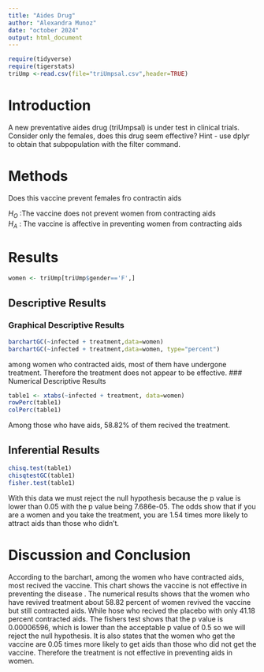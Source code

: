 ```yaml
---
title: "Aides Drug"
author: "Alexandra Munoz"
date: "october 2024"
output: html_document
---
```


```r
require(tidyverse)
require(tigerstats)
triUmp <-read.csv(file="triUmpsal.csv",header=TRUE)
```

# Introduction

<!--In this section you explain what you are trying to show.  Where did the data come from?  What is the research or other question you are trying to answer?.  If you skimp in this section expect to be marked down in your grade. Paint a picture of the project a couple of paragraphs is expected!-->

A new  preventative aides drug (triUmpsal) is under test in clinical trials. Consider only the females, does this drug seem effective?  Hint - use dplyr to obtain that subpopulation with the filter command.

# Methods

Does this vaccine prevent females fro contractin aids 

$H_O$ :The vaccine does not prevent women from contracting aids   
$H_A$ : The vaccine is affective in preventing women from contracting aids 

<!--Decide on your methods:  use "variable analysis" or other appropriate descriptors.  Make sure to choose at least one graphical method and at least one numerical method. Discuss what data manipulations may be needed for example subsetting or other binning procedures and what sort of graphical displays and inferential tools will be used!-->

# Results

<!--Divide this section into two sub-sections:  One for your descriptive  results and one for your inferential results.!-->

```r
women <- triUmp[triUmp$gender=='F',]

```


## Descriptive Results

### Graphical Descriptive Results


<!--Graphical results here.  Make sure to show your code.  Provide appropriate labels for axes, giving units if possible, and provide a good title for the graph, too.  Use the graphical results to describe the patterns if any that exist in the data as focused toward the research question. Bottom line is to explain the features of the graph that are relevant to conforming or departing to what is expected by your null hypothesis !-->

```r
barchartGC(~infected + treatment,data=women)
barchartGC(~infected + treatment,data=women, type="percent")

```

among women who contracted aids, most of them have undergone treatment. Therefore the treatment does not appear to be effective. 
### Numerical Descriptive Results

<!--Numerical results go here. Use the numerical results to describe the patterns if any that exist in the data as focused toward the research question!-->


```r
table1 <- xtabs(~infected + treatment, data=women)
rowPerc(table1)
colPerc(table1)
```

Among those who have aids, 58.82% of them recived the treatment. 

## Inferential Results

<!--State hypothesis clearly.  Make sure your discussion of the inferential test covers all the aspects that the test output produces, such as test statistic, p-value etc.  Make a decision about the null hypothesis, explain the assumptions on which the selected test/procedure was based, and why the chosen procedure satisfys the assumptions and is appropriate to answer the research question!-->

```r
chisq.test(table1)
chisqtestGC(table1)
fisher.test(table1)
```

With this data we must reject the null hypothesis because the p value is lower than 0.05 with the p value being 7.686e-05. The odds show that if you are a women and you take the treatment, you are 1.54 times more likely to attract aids than those who didn't. 


# Discussion and Conclusion

<!--Discussion and conclusion here.  If you found a relationship be sure to consider whether the relationship occurs because one of the variavbles causes the other, or whether they perhasps are related for some other reason.  Watch the chapter 6 videos from the GeorgeTown videos collection.!-->

According to the barchart, among the women who have contracted aids, most recived the vaccine. This chart shows the vaccine is not effective in preventing the disease . The numerical results shows that the women who have revived treatment about 58.82 percent of women revived the vaccine but still contracted aids. While hose who recived the placebo with only 41.18 percent contracted aids. The fishers test shows that the p value is 0.00006596, which is lower than the acceptable p value of 0.5 so we will reject the null hypothesis. It is also states that the women who get the vaccine are 0.05 times more likely to get aids than those who did not get the vaccine. Therefore the treatment is not effective in preventing aids in women. 
